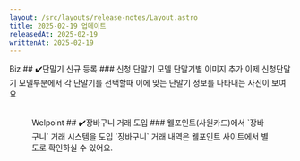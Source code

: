 ```yaml
---
layout: /src/layouts/release-notes/Layout.astro
title: 2025-02-19 업데이트
releasedAt: 2025-02-19
writtenAt: 2025-02-19
---
```






<Frame>
    <Badge style={'web'}>Biz</Badge>
    ## ✔️단말기 신규 등록
    ### 신청 단말기 모델 단말기별 이미지 추가
    이제 신청단말기 모델부분에서 각 단말기를 선택할때 이에 맞는 단말기 정보를 나타내는 사진이 보여요 <br/>
    <br/>
    <Figure src={Image1} caption={"단말기 정보 사진 추가"} width={1000}/>
</Frame>

<Frame>
    <Badge style={'web'}>Welpoint</Badge>
    ## ✔️장바구니 거래 도입
    ### 웰포인트(사원카드)에서 `장바구니` 거래 시스템을 도입
    `장바구니` 거래 내역은 웰포인트 사이트에서 별도로 확인하실 수 있어요.
    <br/>
    <Figure src={Image2} caption={"웰포인트 장바구니 거래 상세조회"} width={600}/>
</Frame>